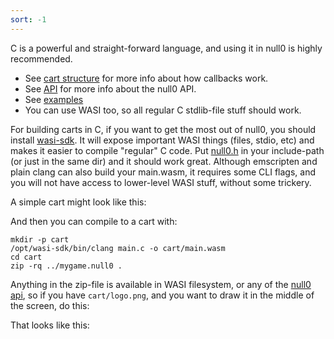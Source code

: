 ```yaml
---
sort: -1
---
```



<Callout emoji='⚡'>C is a powerful and straight-forward language, and using it in null0 is highly recommended.</Callout>

- See [cart structure](/null0/cart) for more info about how callbacks work.
- See [API](/null0/api) for more info about the null0 API.
- See [examples](https://github.com/notnullgames/notnullgames/tree/main/examples/c)
- You can use WASI too, so all regular C stdlib-file stuff should work.

For building carts in C, if you want to get the most out of null0, you should install [wasi-sdk](https://github.com/WebAssembly/wasi-sdk). It will expose important WASI things (files, stdio, etc) and makes it easier to compile "regular" C code. Put [null0.h](https://github.com/notnullgames/null0/blob/main/carts/null0.h) in your include-path (or just in the same dir) and it should work great. Although emscripten and plain clang can also build your main.wasm, it requires some CLI flags, and you will not have access to lower-level WASI stuff, without some trickery.

A simple cart might look like this:

<Example src='c/circle/main.c' />

<null0-cart src="/carts/c-circle.null0"></null0-cart>

And then you can compile to a cart with:

```shell
mkdir -p cart
/opt/wasi-sdk/bin/clang main.c -o cart/main.wasm
cd cart
zip -rq ../mygame.null0 .
```

Anything in the zip-file is available in WASI filesystem, or any of the [null0 api](/null0/api), so if you have `cart/logo.png`, and you want to draw it in the middle of the screen, do this:

<Example src='c/logo/main.c' />

That looks like this:

<null0-cart src="/carts/c-logo.null0"></null0-cart>
